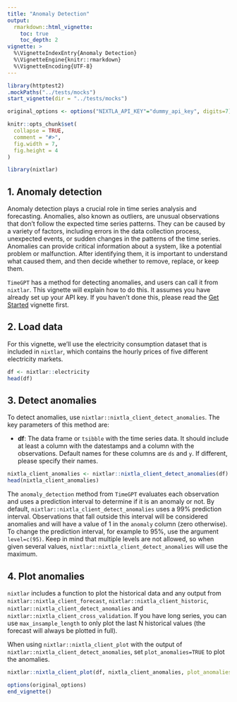 ```yaml
---
title: "Anomaly Detection"
output: 
  rmarkdown::html_vignette:
    toc: true 
    toc_depth: 2
vignette: >
  %\VignetteIndexEntry{Anomaly Detection}
  %\VignetteEngine{knitr::rmarkdown}
  %\VignetteEncoding{UTF-8}
---
```

```r
library(httptest2)
.mockPaths("../tests/mocks")
start_vignette(dir = "../tests/mocks")

original_options <- options("NIXTLA_API_KEY"="dummy_api_key", digits=7)

knitr::opts_chunk$set(
  collapse = TRUE,
  comment = "#>", 
  fig.width = 7, 
  fig.height = 4
)
```

```r
library(nixtlar)
```

## 1. Anomaly detection
Anomaly detection plays a crucial role in time series analysis and forecasting. Anomalies, also known as outliers, are unusual observations that don't follow the expected time series patterns. They can be caused by a variety of factors, including errors in the data collection process, unexpected events, or sudden changes in the patterns of the time series. Anomalies can provide critical information about a system, like a potential problem or malfunction. After identifying them, it is important to understand what caused them, and then decide whether to remove, replace, or keep them.

`TimeGPT` has a method for detecting anomalies, and users can call it from `nixtlar`. This vignette will explain how to do this. It assumes you have already set up your API key. If you haven't done this, please read the [Get Started](https://nixtla.github.io/nixtlar/articles/anomaly-detection.html) vignette first. 

## 2. Load data 
For this vignette, we'll use the electricity consumption dataset that is included in `nixtlar`, which contains the hourly prices of five different electricity markets. 

```r
df <- nixtlar::electricity
head(df)
```

## 3. Detect anomalies 
To detect anomalies, use `nixtlar::nixtla_client_detect_anomalies`. The key parameters of this method are: 

- **df**: The data frame or `tsibble` with the time series data. It should include at least a column with the datestamps and a column with the observations. Default names for these columns are `ds` and `y`. If different, please specify their names. 

```r
nixtla_client_anomalies <- nixtlar::nixtla_client_detect_anomalies(df) 
head(nixtla_client_anomalies)
```

The `anomaly_detection` method from `TimeGPT` evaluates each observation and uses a prediction interval to determine if it is an anomaly or not. By default, `nixtlar::nixtla_client_detect_anomalies` uses a 99% prediction interval. Observations that fall outside this interval will be considered anomalies and will have a value of 1 in the `anomaly` column (zero otherwise). To change the prediction interval, for example to 95%, use the argument `level=c(95)`. Keep in mind that multiple levels are not allowed, so when given several values, `nixtlar::nixtla_client_detect_anomalies` will use the maximum. 

## 4. Plot anomalies 
`nixtlar` includes a function to plot the historical data and any output from `nixtlar::nixtla_client_forecast`, `nixtlar::nixtla_client_historic`, `nixtlar::nixtla_client_detect_anomalies` and `nixtlar::nixtla_client_cross_validation`. If you have long series, you can use `max_insample_length` to only plot the last N historical values (the forecast will always be plotted in full). 

When using `nixtlar::nixtla_client_plot` with the output of `nixtlar::nixtla_client_detect_anomalies`, set `plot_anomalies=TRUE` to plot the anomalies. 

```r
nixtlar::nixtla_client_plot(df, nixtla_client_anomalies, plot_anomalies = TRUE)
```

```r
options(original_options)
end_vignette()
```

